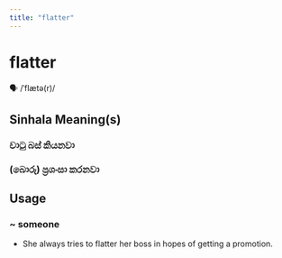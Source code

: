 ```yaml
---
title: "flatter"
---
```


# flatter

🗣️ /ˈflætə(r)/

## Sinhala Meaning(s)

### චාටු බස් කියනවා
### (බොරු) ප්‍රශංසා කරනවා

## Usage

### ~ someone

- She always tries to flatter her boss in hopes of getting a promotion.

